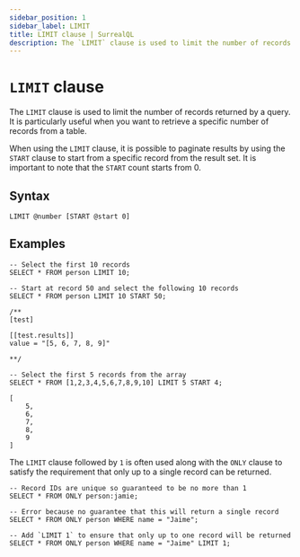 ```yaml
---
sidebar_position: 1
sidebar_label: LIMIT
title: LIMIT clause | SurrealQL
description: The `LIMIT` clause is used to limit the number of records returned by a query.
---
```



# `LIMIT` clause

The `LIMIT` clause is used to limit the number of records returned by a query. It is particularly useful when you want to retrieve a specific number of records from a table. 

When using the `LIMIT` clause, it is possible to paginate results by using the `START` clause to start from a specific record from the result set. It is important to note that the `START` count starts from 0.

## Syntax

```syntax title="Clause Syntax"
LIMIT @number [START @start 0]
```

## Examples

```surql
-- Select the first 10 records
SELECT * FROM person LIMIT 10;

-- Start at record 50 and select the following 10 records
SELECT * FROM person LIMIT 10 START 50;
```

```surql
/**
[test]

[[test.results]]
value = "[5, 6, 7, 8, 9]"

**/

-- Select the first 5 records from the array
SELECT * FROM [1,2,3,4,5,6,7,8,9,10] LIMIT 5 START 4;
```

```surql title="Result"
[
	5,
	6,
	7,
	8,
	9
]
```

The `LIMIT` clause followed by `1` is often used along with the `ONLY` clause to satisfy the requirement that only up to a single record can be returned.

```surql
-- Record IDs are unique so guaranteed to be no more than 1
SELECT * FROM ONLY person:jamie;

-- Error because no guarantee that this will return a single record
SELECT * FROM ONLY person WHERE name = "Jaime";

-- Add `LIMIT 1` to ensure that only up to one record will be returned
SELECT * FROM ONLY person WHERE name = "Jaime" LIMIT 1;
```

